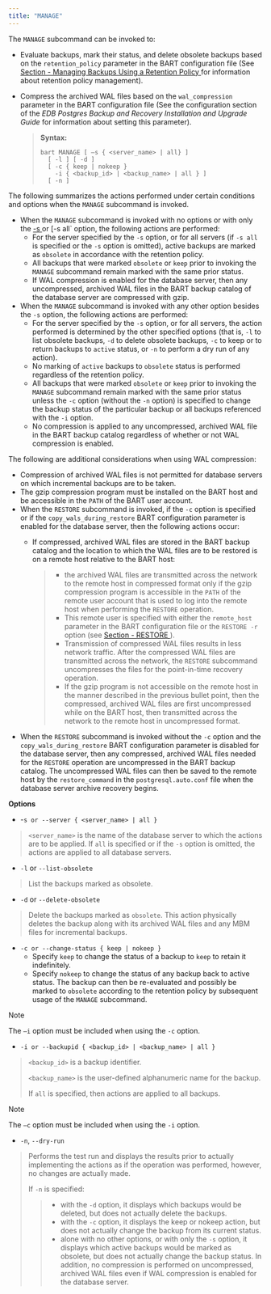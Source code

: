 ```yaml
---
title: "MANAGE"
---
```


<div id="manage" class="registered_link"></div>


The `MANAGE` subcommand can be invoked to:

  - Evaluate backups, mark their status, and delete obsolete backups based on the `retention_policy` parameter in the BART configuration file (See [Section - Managing Backups Using a Retention Policy ](#managing_backups_using_a_retention_policy) for information about retention policy management).

  - Compress the archived WAL files based on the `wal_compression` parameter in the BART configuration file (See the configuration section of the *EDB Postgres Backup and Recovery Installation and Upgrade Guide* for information about setting this parameter).
    
    > **Syntax:**
    > 
    > ``` text
    > bart MANAGE [ –s { <server_name> | all} ]
    >   [ -l ] [ -d ]
    >   [ -c { keep | nokeep }
    >     -i { <backup_id> | <backup_name> | all } ]
    >   [ -n ]
    > ```

The following summarizes the actions performed under certain conditions and options when the `MANAGE` subcommand is invoked.

  - When the `MANAGE` subcommand is invoked with no options or with only the [-s ](#server_name) or [-s all` option, the following actions are performed:
      - For the server specified by the `-s` option, or for all servers (if `-s all` is specified or the `-s` option is omitted), active backups are marked as `obsolete` in accordance with the retention policy.
      - All backups that were marked `obsolete` or `keep` prior to invoking the `MANAGE` subcommand remain marked with the same prior status.
      - If WAL compression is enabled for the database server, then any uncompressed, archived WAL files in the BART backup catalog of the database server are compressed with gzip.
  - When the `MANAGE` subcommand is invoked with any other option besides the `-s` option, the following actions are performed:
      - For the server specified by the `-s` option, or for all servers, the action performed is determined by the other specified options (that is, `-l` to list obsolete backups, `-d` to delete obsolete backups, `-c` to keep or to return backups to `active` status, or `-n` to perform a dry run of any action).
      - No marking of `active` backups to `obsolete` status is performed regardless of the retention policy.
      - All backups that were marked `obsolete` or `keep` prior to invoking the `MANAGE` subcommand remain marked with the same prior status unless the `-c` option (without the `-n` option) is specified to change the backup status of the particular backup or all backups referenced with the `-i` option.
      - No compression is applied to any uncompressed, archived WAL file in the BART backup catalog regardless of whether or not WAL compression is enabled.

The following are additional considerations when using WAL compression:

  - Compression of archived WAL files is not permitted for database servers on which incremental backups are to be taken.
  - The gzip compression program must be installed on the BART host and be accessible in the `PATH` of the BART user account.
  - When the `RESTORE` subcommand is invoked, if the `-c` option is specified or if the `copy_wals_during_restore` BART configuration parameter is enabled for the database server, then the following actions occur:
      - If compressed, archived WAL files are stored in the BART backup catalog and the location to which the WAL files are to be restored is on a remote host relative to the BART host:
        
        >   - the archived WAL files are transmitted across the network to the remote host in compressed format only if the gzip compression program is accessible in the `PATH` of the remote user account that is used to log into the remote host when performing the `RESTORE` operation.
        >   - This remote user is specified with either the `remote_host` parameter in the BART configuration file or the `RESTORE -r` option (see [Section - RESTORE ](#restore)).
        >   - Transmission of compressed WAL files results in less network traffic. After the compressed WAL files are transmitted across the network, the `RESTORE` subcommand uncompresses the files for the point-in-time recovery operation.
        >   - If the gzip program is not accessible on the remote host in the manner described in the previous bullet point, then the compressed, archived WAL files are first uncompressed while on the BART host, then transmitted across the network to the remote host in uncompressed format.
  - When the `RESTORE` subcommand is invoked without the `-c` option and the `copy_wals_during_restore` BART configuration parameter is disabled for the database server, then any compressed, archived WAL files needed for the `RESTORE` operation are uncompressed in the BART backup catalog. The uncompressed WAL files can then be saved to the remote host by the `restore_command` in the `postgresql.auto.conf` file when the database server archive recovery begins.

**Options**

  - \-`s or --server { <server_name> | all }`

> `<server_name>` is the name of the database server to which the actions are to be applied. If `all` is specified or if the `-s` option is omitted, the actions are applied to all database servers.

  - `-l` or `--list-obsolete`

> List the backups marked as obsolete.

  - `-d` or `--delete-obsolete`

> Delete the backups marked as `obsolete`. This action physically deletes the backup along with its archived WAL files and any MBM files for incremental backups.

  - `-c or --change-status { keep | nokeep }`
      - Specify `keep` to change the status of a backup to `keep` to retain it indefinitely.
      - Specify `nokeep` to change the status of any backup back to active status. The backup can then be re-evaluated and possibly be marked to `obsolete` according to the retention policy by subsequent usage of the `MANAGE` subcommand.

<div class="note">

<div class="title">

Note

</div>

The `–i` option must be included when using the `-c` option.

</div>

  - `-i or --backupid { <backup_id> | <backup_name> | all }`

> `<backup_id>` is a backup identifier.
> 
> `<backup_name>` is the user-defined alphanumeric name for the backup.
> 
> If `all` is specified, then actions are applied to all backups.

<div class="note">

<div class="title">

Note

</div>

The `–c` option must be included when using the `-i` option.

</div>

  - `-n`, `--dry-run`

> Performs the test run and displays the results prior to actually implementing the actions as if the operation was performed, however, no changes are actually made.
> 
> If `-n` is specified:
> 
> >   - with the `-d` option, it displays which backups would be deleted, but does not actually delete the backups.
> >   - with the `-c` option, it displays the keep or nokeep action, but does not actually change the backup from its current status.
> >   - alone with no other options, or with only the `-s` option, it displays which active backups would be marked as obsolete, but does not actually change the backup status. In addition, no compression is performed on uncompressed, archived WAL files even if WAL compression is enabled for the database server.
